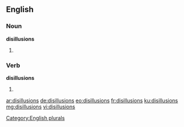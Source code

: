 ==English==

===Noun===
'''disillusions'''

# {{plural of|disillusion}}

===Verb===
'''disillusions'''

# {{en-third-person singular of|disillusion}}

[[Category:English plurals]]

[[ar:disillusions]]
[[de:disillusions]]
[[eo:disillusions]]
[[fr:disillusions]]
[[ku:disillusions]]
[[mg:disillusions]]
[[vi:disillusions]]